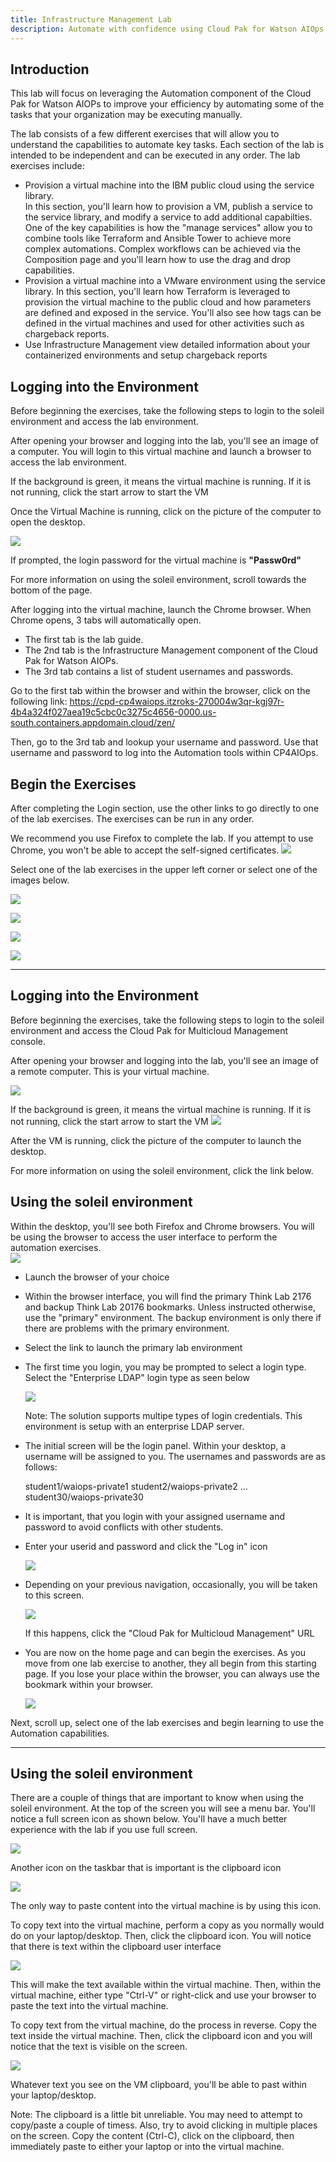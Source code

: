 ```yaml
--- 
title: Infrastructure Management Lab
description: Automate with confidence using Cloud Pak for Watson AIOps
---
```


## Introduction

This lab will focus on leveraging the Automation component of the Cloud Pak for Watson AIOPs to improve your efficiency by automating some of the tasks 
that your organization may be executing manually.

The lab consists of a few different exercises that will allow you to understand the 
capabilities to automate key tasks.  Each section of the lab is intended to be independent and 
can be executed in any order.  The lab exercises include:
- Provision a virtual machine into the IBM public cloud using the service library.  
    In this section, you'll learn how to provision a VM, publish a service to the service library, and modify a service to add additional capabilties.
    One of the key capabilities is how the "manage services" allow you to combine tools like Terraform and Ansible Tower to achieve more complex automations.
    Complex workflows can be achieved via the Composition page and you'll learn how to use the drag and drop capabilities.
- Provision a virtual machine into a VMware environment using the service library.
    In this section, you'll learn how Terraform is leveraged to provision the virtual machine to the public cloud and how parameters are defined and 
    exposed in the service. You'll also see how tags can be defined in the virtual machines and used for other activities such as chargeback reports.
- Use Infrastructure Management view detailed information about your containerized environments and setup chargeback reports

## Logging into the Environment

  Before beginning the exercises, take the following steps to login to the soleil environment and access the lab environment.

  After opening your browser and logging into the lab, you'll see an image of a computer.  You will login to this virtual machine and launch a browser to access the lab environment.

  If the background is green, it means the virtual machine is running.  If it is not running, click the start arrow to start the VM
  
  Once the Virtual Machine is running, click on the picture of the computer to open the desktop.

  ![](images/skytap.png)

  If prompted, the login password for the virtual machine is **"Passw0rd"**

  For more information on using the soleil environment, scroll towards the bottom of the page.

  After logging into the virtual machine, launch the Chrome browser.  When Chrome opens, 3 tabs will automatically open.  
  - The first tab is the lab guide.
  - The 2nd tab is the Infrastructure Management component of the Cloud Pak for Watson AIOPs.
  - The 3rd tab contains a list of student usernames and passwords.  

  Go to the first tab within the browser and within the browser, click on the following link:   https://cpd-cp4waiops.itzroks-270004w3qr-kgj97r-4b4a324f027aea19c5cbc0c3275c4656-0000.us-south.containers.appdomain.cloud/zen/

  Then, go to the 3rd tab and lookup your username and password.  Use that username and password to log into the Automation tools within CP4AIOps.



## Begin the Exercises

After completing the Login section, use the other links to go directly to one of the lab exercises.  The exercises can be run in any order.


We recommend you use Firefox to complete the lab.  If you attempt to use Chrome, you won't be able to accept the self-signed certificates.
![](images/2021-05-05-09-20-41.png)


Select one of the lab exercises in the upper left corner or select one of the images below.


<Row>

<Column colLg={4} colMd={4} noGutterMdLeft>
<ArticleCard
    color="dark"
    subTitle="Automation with VMware"
    title="Want to learn how to automate infrastructure management in VMWare vSphere?"
    href="/tutorials/vmware"
    actionIcon="arrowRight"
    >

![](images/multi-cloud.jpg)

</ArticleCard>

</Column>

<Column colLg={4} colMd={4} noGutterMdLeft>
<ArticleCard
    color="dark"
    subTitle="Automation with the Public Cloud"
    title="Want to learn how to automate infrastructure management in Public clouds?"
    href="/tutorials/ibmcloud"
    actionIcon="arrowRight"
    >

![](images/public-cloud.jpg)

</ArticleCard>
</Column>

<Column colLg={4} colMd={4} noGutterMdLeft>
<ArticleCard
    color="dark"
    subTitle="Managing chargeback"
    title="Do you want to create and execute a chargeback report on the VM and container workloads?"
    href="/tutorials/Chargeback"
    actionIcon="arrowRight"
    >

![](images/prereqs.jpg)

</ArticleCard>
</Column>

<Column colLg={4} colMd={4} noGutterMdLeft>
<ArticleCard
    color="dark"
    subTitle="Managing SRE console access"
    title="Do you want to learn how to provide SRE secure terminal access to Virtual Machines?"
    href="/tutorials/Console_Access"
    actionIcon="arrowRight"
    >

![](images/secure-access.jpg)

</ArticleCard>
</Column>
</Row>

***

## Logging into the Environment

  Before beginning the exercises, take the following steps to login to the soleil environment and access the Cloud Pak for Multicloud Management console.

  After opening your browser and logging into the lab, you'll see an image of a remote computer.  This is your virtual machine.

  ![](images/2021-04-27-19-54-51.png)

  If the background is green, it means the virtual machine is running.  If it is not running, click the start arrow to start the VM
  ![](images/2021-04-27-20-00-11.png)

  After the VM is running, click the picture of the computer to launch the desktop.

  For more information on using the soleil environment, click the link below.

## Using the soleil environment

  Within the desktop, you'll see both Firefox and Chrome browsers.  You will be using the browser to access the user interface
  to perform the automation exercises.  
  ![](images/2021-04-27-20-17-09.png)
  - Launch the browser of your choice

  - Within the browser interface, you will find the primary Think Lab 2176 and backup Think Lab 20176 bookmarks. Unless instructed otherwise, use the "primary" environment.  The backup environment is only there if there are problems with the primary environment.
  - Select the link to launch the primary lab environment
  - The first time you login, you may be prompted to select a login type.  Select the "Enterprise LDAP" login type as seen below

    ![](images/2021-04-27-20-46-38.png)

    Note:  The solution supports multipe types of login credentials. This environment is setup with an enterprise LDAP server.

  - The initial screen will be the login panel.  Within your desktop, a username will be assigned to you.  The usernames and passwords
    are as follows:

      student1/waiops-private1
      student2/waiops-private2
      …
      student30/waiops-private30

  - It is important, that you login with your assigned username and password to avoid conflicts with other students.
  - Enter your userid and password and click the "Log in" icon

    ![](images/2021-04-27-20-48-36.png)

  - Depending on your previous navigation, occasionally, you will be taken to this screen.

    ![](images/2021-04-27-20-53-29.png)

    If this happens, click the "Cloud Pak for Multicloud Management" URL
  - You are now on the home page and can begin the exercises.  As you move from one lab exercise to another, they all begin from this starting page.  If you lose your place within the browser, you can always use the bookmark within your browser.
    
    ![](images/2021-04-28-10-41-10.png)

  Next, scroll up, select one of the lab exercises and begin learning to use the Automation capabilities.

***

## Using the soleil environment

  There are a couple of things that are important to know when using the soleil environment.  At the top of the screen you will see a menu bar.  You'll notice a full screen icon as shown below. You'll have a much better experience with the lab if you use full screen.

  ![](images/2021-04-27-20-24-32.png)

  Another icon on the taskbar that is important is the clipboard icon

  ![](images/2021-04-28-10-47-13.png)

  The only way to paste content into the virtual machine is by using this icon.

  To copy text into the virtual machine, perform a copy as you normally would do on your laptop/desktop.  Then, click the clipboard icon. You will notice that there is text within the clipboard user interface

  ![](images/2021-04-27-20-40-37.png)

  This will make the text available within the virtual machine. Then, within the virtual machine, either type "Ctrl-V" or right-click and use your browser to paste the text into the virtual machine.

  To copy text from the virtual machine, do the process in reverse.  Copy the text inside the virtual machine.  Then, click the clipboard icon and you will notice that the text is visible on the screen.

  ![](images/2021-04-27-20-40-37.png)

  Whatever text you see on the VM clipboard, you'll be able to past within your laptop/desktop.

  Note:  The clipboard is a little bit unreliable.  You may need to attempt to copy/paste a couple of timess.  Also, try to avoid clicking in multiple places on the screen. Copy the content (Ctrl-C), click on the clipboard, then immediately paste to either your laptop or into the virtual machine.
